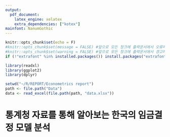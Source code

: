 ```yaml
---
output:
  pdf_document:
    latex_engine: xelatex
    extra_dependencies: ["kotex"]
mainfont: NanumGothic
---
```




```r
knitr::opts_chunk$set(echo = F)
#knitr::opts_chunk$set(message = FALSE) #앞으로 모든 청크에 출력문서에서 오류메시지 삽입 안됨
#knitr::opts_chunk$set(warning = FALSE) #앞으로 모든 청크에 출력문서에서 경고메시지 출력 안됨
if (!"extrafont" %in% installed.packages()) install.packages("extrafont")

library(readxl)
library(ggplot2)
library(dplyr)

setwd("~/R/REPORT/Econometrics report")
path <- file.path("Data")
data <- read_excel(file.path(path, "data.xlsx"))
```

# 통계청 자료를 통해 알아보는 한국의 임금결정 모델 분석
\hrule








